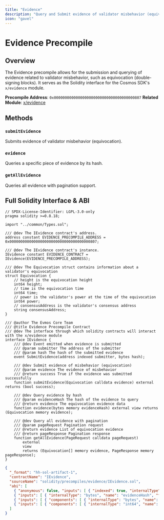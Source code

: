 ```yaml
---
title: "Evidence"
description: "Query and Submit evidence of validator misbehavior (equivocation)"
icon: "gavel"
---
```


# Evidence Precompile

## Overview

The Evidence precompile allows for the submission and querying of evidence related to validator misbehavior, such as equivocation (double-signing blocks). It serves as the Solidity interface for the Cosmos SDK's `x/evidence` module.

**Precompile Address**: `0x0000000000000000000000000000000000000807`
**Related Module**: [x/evidence](https://docs.cosmos.network/main/modules/evidence)

## Methods

### `submitEvidence`
Submits evidence of validator misbehavior (equivocation).

### `evidence`
Queries a specific piece of evidence by its hash.

### `getAllEvidence`
Queries all evidence with pagination support.

## Full Solidity Interface & ABI

```solidity title="Evidence Solidity Interface" lines expandable
// SPDX-License-Identifier: LGPL-3.0-only
pragma solidity >=0.8.18;

import "../common/Types.sol";

/// @dev The IEvidence contract's address.
address constant EVIDENCE_PRECOMPILE_ADDRESS = 0x0000000000000000000000000000000000000807;

/// @dev The IEvidence contract's instance.
IEvidence constant EVIDENCE_CONTRACT = IEvidence(EVIDENCE_PRECOMPILE_ADDRESS);

/// @dev The Equivocation struct contains information about a validator's equivocation
struct Equivocation {
    // height is the equivocation height
    int64 height;
    // time is the equivocation time
    int64 time;
    // power is the validator's power at the time of the equivocation
    int64 power;
    // consensusAddress is the validator's consensus address
    string consensusAddress;
}

/// @author The Evmos Core Team
/// @title Evidence Precompile Contract
/// @dev The interface through which solidity contracts will interact with the x/evidence module
interface IEvidence {
    /// @dev Event emitted when evidence is submitted
    /// @param submitter The address of the submitter
    /// @param hash The hash of the submitted evidence
    event SubmitEvidence(address indexed submitter, bytes hash);

    /// @dev Submit evidence of misbehavior (equivocation)
    /// @param evidence The evidence of misbehavior
    /// @return success True if the evidence was submitted successfully
    function submitEvidence(Equivocation calldata evidence) external returns (bool success);

    /// @dev Query evidence by hash
    /// @param evidenceHash The hash of the evidence to query
    /// @return evidence The equivocation evidence data
    function evidence(bytes memory evidenceHash) external view returns (Equivocation memory evidence);

    /// @dev Query all evidence with pagination
    /// @param pageRequest Pagination request
    /// @return evidence List of equivocation evidence
    /// @return pageResponse Pagination response
    function getAllEvidence(PageRequest calldata pageRequest)
        external
        view
        returns (Equivocation[] memory evidence, PageResponse memory pageResponse);
}
```

```json title="Evidence ABI" lines expandable
{
  "_format": "hh-sol-artifact-1",
  "contractName": "IEvidence",
  "sourceName": "solidity/precompiles/evidence/IEvidence.sol",
  "abi": [
    { "anonymous": false, "inputs": [ { "indexed": true, "internalType": "address", "name": "submitter", "type": "address" }, { "indexed": false, "internalType": "bytes", "name": "hash", "type": "bytes" } ], "name": "SubmitEvidence", "type": "event" },
    { "inputs": [ { "internalType": "bytes", "name": "evidenceHash", "type": "bytes" } ], "name": "evidence", "outputs": [ { "components": [ { "internalType": "int64", "name": "height", "type": "int64" }, { "internalType": "int64", "name": "time", "type": "int64" }, { "internalType": "int64", "name": "power", "type": "int64" }, { "internalType": "string", "name": "consensusAddress", "type": "string" } ], "internalType": "struct Equivocation", "name": "evidence", "type": "tuple" } ], "stateMutability": "view", "type": "function" },
    { "inputs": [ { "components": [ { "internalType": "bytes", "name": "key", "type": "bytes" }, { "internalType": "uint64", "name": "offset", "type": "uint64" }, { "internalType": "uint64", "name": "limit", "type": "uint64" }, { "internalType": "bool", "name": "countTotal", "type": "bool" }, { "internalType": "bool", "name": "reverse", "type": "bool" } ], "internalType": "struct PageRequest", "name": "pageRequest", "type": "tuple" } ], "name": "getAllEvidence", "outputs": [ { "components": [ { "internalType": "int64", "name": "height", "type": "int64" }, { "internalType": "int64", "name": "time", "type": "int64" }, { "internalType": "int64", "name": "power", "type": "int64" }, { "internalType": "string", "name": "consensusAddress", "type": "string" } ], "internalType": "struct Equivocation[]", "name": "evidence", "type": "tuple[]" }, { "components": [ { "internalType": "bytes", "name": "nextKey", "type": "bytes" }, { "internalType": "uint64", "name": "total", "type": "uint64" } ], "internalType": "struct PageResponse", "name": "pageResponse", "type": "tuple" } ], "stateMutability": "view", "type": "function" },
    { "inputs": [ { "components": [ { "internalType": "int64", "name": "height", "type": "int64" }, { "internalType": "int64", "name": "time", "type": "int64" }, { "internalType": "int64", "name": "power", "type": "int64" }, { "internalType": "string", "name": "consensusAddress", "type": "string" } ], "internalType": "struct Equivocation", "name": "evidence", "type": "tuple" } ], "name": "submitEvidence", "outputs": [ { "internalType": "bool", "name": "success", "type": "bool" } ], "stateMutability": "nonpayable", "type": "function" }
  ]
}
```
